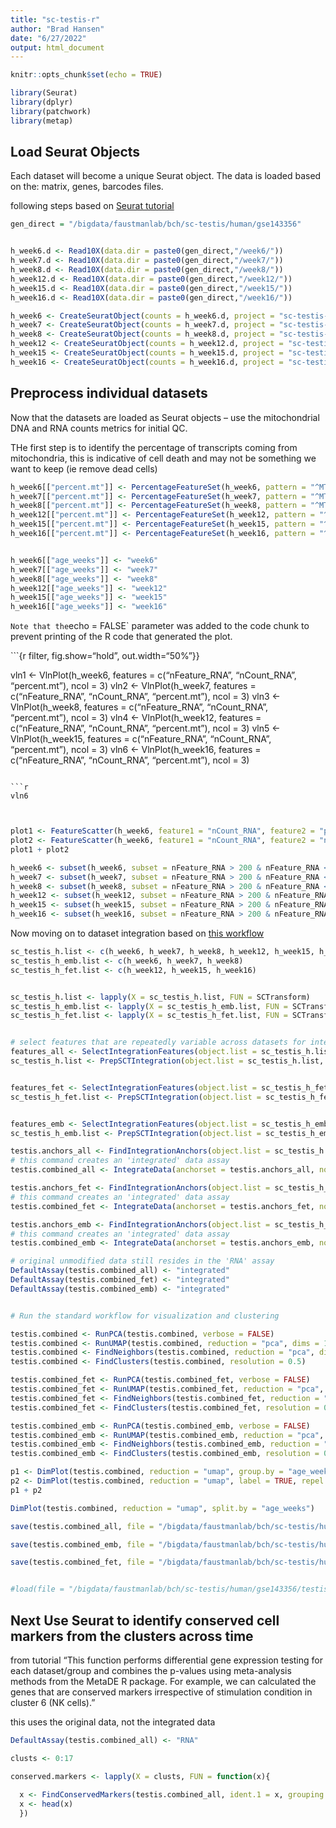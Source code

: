 ```yaml
---
title: "sc-testis-r"
author: "Brad Hansen"
date: "6/27/2022"
output: html_document
---
```


```r
knitr::opts_chunk$set(echo = TRUE)
```

```r

library(Seurat)
library(dplyr)
library(patchwork)
library(metap)

```

## Load Seurat Objects

Each dataset will become a unique Seurat object. The data is loaded based on the: matrix, genes, barcodes files.

following steps based on [Seurat tutorial](https://satijalab.org/seurat/articles/pbmc3k_tutorial.html)


```r

gen_direct = "/bigdata/faustmanlab/bch/sc-testis/human/gse143356"


h_week6.d <- Read10X(data.dir = paste0(gen_direct,"/week6/"))
h_week7.d <- Read10X(data.dir = paste0(gen_direct,"/week7/"))
h_week8.d <- Read10X(data.dir = paste0(gen_direct,"/week8/"))
h_week12.d <- Read10X(data.dir = paste0(gen_direct,"/week12/"))
h_week15.d <- Read10X(data.dir = paste0(gen_direct,"/week15/"))
h_week16.d <- Read10X(data.dir = paste0(gen_direct,"/week16/"))

```


```r

h_week6 <- CreateSeuratObject(counts = h_week6.d, project = "sc-testis-h", min.cells = 3, min.features = 200)
h_week7 <- CreateSeuratObject(counts = h_week7.d, project = "sc-testis-h", min.cells = 3, min.features = 200)
h_week8 <- CreateSeuratObject(counts = h_week8.d, project = "sc-testis-h", min.cells = 3, min.features = 200)
h_week12 <- CreateSeuratObject(counts = h_week12.d, project = "sc-testis-h", min.cells = 3, min.features = 200)
h_week15 <- CreateSeuratObject(counts = h_week15.d, project = "sc-testis-h", min.cells = 3, min.features = 200)
h_week16 <- CreateSeuratObject(counts = h_week16.d, project = "sc-testis-h", min.cells = 3, min.features = 200)


```

## Preprocess individual datasets

Now that the datasets are loaded as Seurat objects -- use the mitochondrial DNA and RNA counts metrics for initial QC.


THe first step is to identify the percentage of transcripts coming from mitochondria, this is indicative of cell death and may not be something we want to keep (ie remove dead cells)

```r

h_week6[["percent.mt"]] <- PercentageFeatureSet(h_week6, pattern = "^MT-")
h_week7[["percent.mt"]] <- PercentageFeatureSet(h_week7, pattern = "^MT-")
h_week8[["percent.mt"]] <- PercentageFeatureSet(h_week8, pattern = "^MT-")
h_week12[["percent.mt"]] <- PercentageFeatureSet(h_week12, pattern = "^MT-")
h_week15[["percent.mt"]] <- PercentageFeatureSet(h_week15, pattern = "^MT-")
h_week16[["percent.mt"]] <- PercentageFeatureSet(h_week16, pattern = "^MT-")


h_week6[["age_weeks"]] <- "week6"
h_week7[["age_weeks"]] <- "week7"
h_week8[["age_weeks"]] <- "week8"
h_week12[["age_weeks"]] <- "week12"
h_week15[["age_weeks"]] <- "week15"
h_week16[["age_weeks"]] <- "week16"
```

`Note that the `echo = FALSE` parameter was added to the code chunk to prevent printing of the R code that generated the plot.

```{r filter, fig.show="hold", out.width="50%"}}

vln1 <- VlnPlot(h_week6, features = c("nFeature_RNA", "nCount_RNA", "percent.mt"), ncol = 3)
vln2 <- VlnPlot(h_week7, features = c("nFeature_RNA", "nCount_RNA", "percent.mt"), ncol = 3)
vln3 <- VlnPlot(h_week8, features = c("nFeature_RNA", "nCount_RNA", "percent.mt"), ncol = 3)
vln4 <- VlnPlot(h_week12, features = c("nFeature_RNA", "nCount_RNA", "percent.mt"), ncol = 3)
vln5 <- VlnPlot(h_week15, features = c("nFeature_RNA", "nCount_RNA", "percent.mt"), ncol = 3)
vln6 <- VlnPlot(h_week16, features = c("nFeature_RNA", "nCount_RNA", "percent.mt"), ncol = 3)

```

```r

vln6



```
```R

plot1 <- FeatureScatter(h_week6, feature1 = "nCount_RNA", feature2 = "percent.mt")
plot2 <- FeatureScatter(h_week6, feature1 = "nCount_RNA", feature2 = "nFeature_RNA")
plot1 + plot2

```
```r

h_week6 <- subset(h_week6, subset = nFeature_RNA > 200 & nFeature_RNA < 2500 & percent.mt < 5)
h_week7 <- subset(h_week7, subset = nFeature_RNA > 200 & nFeature_RNA < 2500 & percent.mt < 5)
h_week8 <- subset(h_week8, subset = nFeature_RNA > 200 & nFeature_RNA < 2500 & percent.mt < 5)
h_week12 <- subset(h_week12, subset = nFeature_RNA > 200 & nFeature_RNA < 2500 & percent.mt < 5)
h_week15 <- subset(h_week15, subset = nFeature_RNA > 200 & nFeature_RNA < 2500 & percent.mt < 5)
h_week16 <- subset(h_week16, subset = nFeature_RNA > 200 & nFeature_RNA < 2500 & percent.mt < 5)

```


Now moving on to dataset integration based on [this workflow](https://satijalab.org/seurat/articles/integration_introduction.html)

```r

sc_testis_h.list <- c(h_week6, h_week7, h_week8, h_week12, h_week15, h_week16)
sc_testis_h_emb.list <- c(h_week6, h_week7, h_week8)
sc_testis_h_fet.list <- c(h_week12, h_week15, h_week16)


sc_testis_h.list <- lapply(X = sc_testis_h.list, FUN = SCTransform)
sc_testis_h_emb.list <- lapply(X = sc_testis_h_emb.list, FUN = SCTransform)
sc_testis_h_fet.list <- lapply(X = sc_testis_h_fet.list, FUN = SCTransform)


# select features that are repeatedly variable across datasets for integration
features_all <- SelectIntegrationFeatures(object.list = sc_testis_h.list, nfeatures = 3000)
sc_testis_h.list <- PrepSCTIntegration(object.list = sc_testis_h.list, anchor.features = features_all)


features_fet <- SelectIntegrationFeatures(object.list = sc_testis_h_fet.list, nfeatures = 3000)
sc_testis_h_fet.list <- PrepSCTIntegration(object.list = sc_testis_h_fet.list, anchor.features = features_fet)


features_emb <- SelectIntegrationFeatures(object.list = sc_testis_h_emb.list, nfeatures = 3000)
sc_testis_h_emb.list <- PrepSCTIntegration(object.list = sc_testis_h_emb.list, anchor.features = features_emb)


```

```r

testis.anchors_all <- FindIntegrationAnchors(object.list = sc_testis_h.list, normalization.method = "SCT", anchor.features = features_all)
# this command creates an 'integrated' data assay
testis.combined_all <- IntegrateData(anchorset = testis.anchors_all, normalization.method = "SCT")

testis.anchors_fet <- FindIntegrationAnchors(object.list = sc_testis_h_fet.list, normalization.method = "SCT", anchor.features = features_fet)
# this command creates an 'integrated' data assay
testis.combined_fet <- IntegrateData(anchorset = testis.anchors_fet, normalization.method = "SCT")

testis.anchors_emb <- FindIntegrationAnchors(object.list = sc_testis_h_emb.list, normalization.method = "SCT", anchor.features = features_emb)
# this command creates an 'integrated' data assay
testis.combined_emb <- IntegrateData(anchorset = testis.anchors_emb, normalization.method = "SCT")


```

```r

# original unmodified data still resides in the 'RNA' assay
DefaultAssay(testis.combined_all) <- "integrated"
DefaultAssay(testis.combined_fet) <- "integrated"
DefaultAssay(testis.combined_emb) <- "integrated"


# Run the standard workflow for visualization and clustering

testis.combined <- RunPCA(testis.combined, verbose = FALSE)
testis.combined <- RunUMAP(testis.combined, reduction = "pca", dims = 1:30)
testis.combined <- FindNeighbors(testis.combined, reduction = "pca", dims = 1:30)
testis.combined <- FindClusters(testis.combined, resolution = 0.5)

testis.combined_fet <- RunPCA(testis.combined_fet, verbose = FALSE)
testis.combined_fet <- RunUMAP(testis.combined_fet, reduction = "pca", dims = 1:30)
testis.combined_fet <- FindNeighbors(testis.combined_fet, reduction = "pca", dims = 1:30)
testis.combined_fet <- FindClusters(testis.combined_fet, resolution = 0.5)

testis.combined_emb <- RunPCA(testis.combined_emb, verbose = FALSE)
testis.combined_emb <- RunUMAP(testis.combined_emb, reduction = "pca", dims = 1:30)
testis.combined_emb <- FindNeighbors(testis.combined_emb, reduction = "pca", dims = 1:30)
testis.combined_emb <- FindClusters(testis.combined_emb, resolution = 0.5)

```


```r

p1 <- DimPlot(testis.combined, reduction = "umap", group.by = "age_weeks")
p2 <- DimPlot(testis.combined, reduction = "umap", label = TRUE, repel = TRUE)
p1 + p2

```

```r

DimPlot(testis.combined, reduction = "umap", split.by = "age_weeks")
```
```r

save(testis.combined_all, file = "/bigdata/faustmanlab/bch/sc-testis/human/gse143356/testis.combined_all.RData")

save(testis.combined_emb, file = "/bigdata/faustmanlab/bch/sc-testis/human/gse143356/testis.combined_emb.RData")

save(testis.combined_fet, file = "/bigdata/faustmanlab/bch/sc-testis/human/gse143356/testis.combined_fet.RData")


#load(file = "/bigdata/faustmanlab/bch/sc-testis/human/gse143356/testis.combined.RData")
```
## Next Use Seurat to identify conserved cell markers from the clusters across time

from tutorial "This function performs differential gene expression testing for each dataset/group and combines the p-values using meta-analysis methods from the MetaDE R package. For example, we can calculated the genes that are conserved markers irrespective of stimulation condition in cluster 6 (NK cells)."

this uses the original data, not the integrated data

```r

DefaultAssay(testis.combined_all) <- "RNA"

clusts <- 0:17

conserved.markers <- lapply(X = clusts, FUN = function(x){
  
  x <- FindConservedMarkers(testis.combined_all, ident.1 = x, grouping.var = "age_weeks", verbose = FALSE)
  x <- head(x)
  })


```


